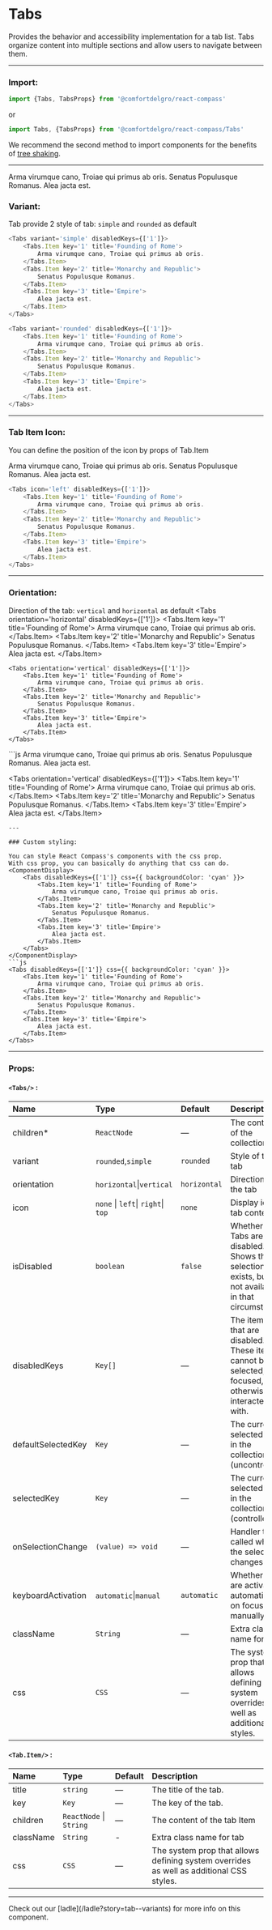 
# Tabs

Provides the behavior and accessibility implementation for a tab list. Tabs organize content into multiple sections and allow users to navigate between them.

---

### Import:

```js
import {Tabs, TabsProps} from '@comfortdelgro/react-compass'
```

or

```js
import Tabs, {TabsProps} from '@comfortdelgro/react-compass/Tabs'
```

We recommend the second method to import components for the benefits of [tree shaking](https://developer.mozilla.org/en-US/docs/Glossary/Tree_shaking).

---

<ComponentDisplay>
    <Tabs>
        <Tabs.Item key='1' title='Founding of Rome'>
        Arma virumque cano, Troiae qui primus ab oris.
        </Tabs.Item>
        <Tabs.Item key='2' title='Monarchy and Republic'>
        Senatus Populusque Romanus.
        </Tabs.Item>
        <Tabs.Item key='3' title='Empire'>
        Alea jacta est.
        </Tabs.Item>
    </Tabs>
</ComponentDisplay>

### Variant:
Tab provide 2 style of tab: `simple` and `rounded` as default
```js
<Tabs variant='simple' disabledKeys={['1']}>
    <Tabs.Item key='1' title='Founding of Rome'>
        Arma virumque cano, Troiae qui primus ab oris.
    </Tabs.Item>
    <Tabs.Item key='2' title='Monarchy and Republic'>
        Senatus Populusque Romanus.
    </Tabs.Item>
    <Tabs.Item key='3' title='Empire'>
        Alea jacta est.
    </Tabs.Item>
</Tabs>

<Tabs variant='rounded' disabledKeys={['1']}>
    <Tabs.Item key='1' title='Founding of Rome'>
        Arma virumque cano, Troiae qui primus ab oris.
    </Tabs.Item>
    <Tabs.Item key='2' title='Monarchy and Republic'>
        Senatus Populusque Romanus.
    </Tabs.Item>
    <Tabs.Item key='3' title='Empire'>
        Alea jacta est.
    </Tabs.Item>
</Tabs>
```
---

### Tab Item Icon:
You can define the position of the icon by props of Tab.Item

<ComponentDisplay>
    <Tabs icon='left' disabledKeys={['1']}>
        <Tabs.Item key='1' title='Founding of Rome'>
            Arma virumque cano, Troiae qui primus ab oris.
        </Tabs.Item>
        <Tabs.Item key='2' title='Monarchy and Republic'>
            Senatus Populusque Romanus.
        </Tabs.Item>
        <Tabs.Item key='3' title='Empire'>
            Alea jacta est.
        </Tabs.Item>
    </Tabs>
</ComponentDisplay>

```js
<Tabs icon='left' disabledKeys={['1']}>
    <Tabs.Item key='1' title='Founding of Rome'>
        Arma virumque cano, Troiae qui primus ab oris.
    </Tabs.Item>
    <Tabs.Item key='2' title='Monarchy and Republic'>
        Senatus Populusque Romanus.
    </Tabs.Item>
    <Tabs.Item key='3' title='Empire'>
        Alea jacta est.
    </Tabs.Item>
</Tabs>
```
---

### Orientation:
Direction of the tab: `vertical` and `horizontal` as default
<ComponentDisplay>
    <Tabs orientation='horizontal' disabledKeys={['1']}>
        <Tabs.Item key='1' title='Founding of Rome'>
            Arma virumque cano, Troiae qui primus ab oris.
        </Tabs.Item>
        <Tabs.Item key='2' title='Monarchy and Republic'>
            Senatus Populusque Romanus.
        </Tabs.Item>
        <Tabs.Item key='3' title='Empire'>
            Alea jacta est.
        </Tabs.Item>
    </Tabs>

    <Tabs orientation='vertical' disabledKeys={['1']}>
        <Tabs.Item key='1' title='Founding of Rome'>
            Arma virumque cano, Troiae qui primus ab oris.
        </Tabs.Item>
        <Tabs.Item key='2' title='Monarchy and Republic'>
            Senatus Populusque Romanus.
        </Tabs.Item>
        <Tabs.Item key='3' title='Empire'>
            Alea jacta est.
        </Tabs.Item>
    </Tabs>
</ComponentDisplay>
```js
<Tabs orientation='horizontal' disabledKeys={['1']}>
    <Tabs.Item key='1' title='Founding of Rome'>
        Arma virumque cano, Troiae qui primus ab oris.
    </Tabs.Item>
    <Tabs.Item key='2' title='Monarchy and Republic'>
        Senatus Populusque Romanus.
    </Tabs.Item>
    <Tabs.Item key='3' title='Empire'>
        Alea jacta est.
    </Tabs.Item>
</Tabs>

<Tabs orientation='vertical' disabledKeys={['1']}>
    <Tabs.Item key='1' title='Founding of Rome'>
        Arma virumque cano, Troiae qui primus ab oris.
    </Tabs.Item>
    <Tabs.Item key='2' title='Monarchy and Republic'>
        Senatus Populusque Romanus.
    </Tabs.Item>
    <Tabs.Item key='3' title='Empire'>
        Alea jacta est.
    </Tabs.Item>
</Tabs>
```
---

### Custom styling:

You can style React Compass's components with the css prop.
With css prop, you can basically do anything that css can do.
<ComponentDisplay>
    <Tabs disabledKeys={['1']} css={{ backgroundColor: 'cyan' }}>
        <Tabs.Item key='1' title='Founding of Rome'>
            Arma virumque cano, Troiae qui primus ab oris.
        </Tabs.Item>
        <Tabs.Item key='2' title='Monarchy and Republic'>
            Senatus Populusque Romanus.
        </Tabs.Item>
        <Tabs.Item key='3' title='Empire'>
            Alea jacta est.
        </Tabs.Item>
    </Tabs>
</ComponentDisplay>
```js
<Tabs disabledKeys={['1']} css={{ backgroundColor: 'cyan' }}>
    <Tabs.Item key='1' title='Founding of Rome'>
        Arma virumque cano, Troiae qui primus ab oris.
    </Tabs.Item>
    <Tabs.Item key='2' title='Monarchy and Republic'>
        Senatus Populusque Romanus.
    </Tabs.Item>
    <Tabs.Item key='3' title='Empire'>
        Alea jacta est.
    </Tabs.Item>
</Tabs>
```

---

### Props:

#### `<Tabs/>` :

| Name               | Type                               | Default     | Description                                                                                              |
| :----------------- | :---------------------             | :---------- | :------------------------------------------------------------------------------------------------------- |
| children*          | `ReactNode`                        | —           | The contents of the collection.                                                                          |
| variant            | `rounded`,`simple`                 | `rounded`   | Style of the tab                                                                                         |
| orientation        | `horizontal`\|`vertical`           | `horizontal`| Direction of the tab                                                                                     |
| icon               | `none` \| `left`\| `right`\| `top` | `none`      | Display icon in tab content                                                                              |
| isDisabled         | `boolean`                          | `false`     | Whether the Tabs are disabled. Shows that a selection exists, but is not available in that circumstance. |
| disabledKeys       | `Key[]`                            | —           | The item keys that are disabled. These items cannot be selected, focused, or otherwise interacted with.  |
| defaultSelectedKey | `Key`                              | —           | The currently selected key in the collection (uncontrolled).                                             |
| selectedKey        | `Key`                              | —           | The currently selected key in the collection (controlled).                                               |
| onSelectionChange  | `(value) => void`                  | —           | Handler that is called when the selection changes.                                                       |
| keyboardActivation | `automatic`\|`manual`              | `automatic` | Whether tabs are activated automatically on focus or manually.                                           |
| className          | `String`                           | —           | Extra class name for tab.                                                                                |
| css                | `CSS`                              | —           | The system prop that allows defining system overrides as well as additional CSS styles.                  |

#### `<Tab.Item/>` :

| Name        | Type                               | Default | Description                                                                             |
| :---------- | :--------------------------------- | :------ | :-------------------------------------------------------------------------------------- |
| title       | `string`                           | —       | The title of the tab.                                                                   |
| key         | `Key`                              | —       | The key of the tab.                                                                     |
| children    | `ReactNode` \| `String`            | —       | The content of the tab Item                                                             |
| className   | `String`                           | -       | Extra class name for tab                                                                |
| css         | `CSS`                              | —       | The system prop that allows defining system overrides as well as additional CSS styles. |
---
<Callout>
	Check out our [ladle](/ladle?story=tab--variants) for more info on this component.
</Callout>